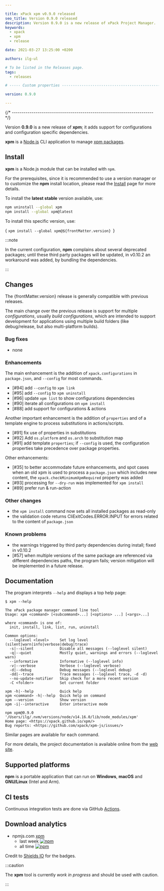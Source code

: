 ```yaml
---

title: xPack xpm v0.9.0 released
seo_title: Version 0.9.0 released
description: Version 0.9.0 is a new release of xPack Project Manager.
keywords:
  - xpack
  - xpm
  - release

date: 2021-03-27 13:25:00 +0200

authors: ilg-ul

# To be listed in the Releases page.
tags:
  - releases

# ----- Custom properties -----------------------------------------------------

version: 0.9.0

---
```



{/* ------------------------------------------------------------------------ */}

Version **0.9.0** is a new release of **xpm**; it adds support for configurations and configuration specific dependencies.

<!-- truncate -->

<PageMetadata title={frontMatter.seo_title} />

**xpm** is a
[Node.js](https://nodejs.org/en/) CLI
application to manage
[xpm packages](/docs/getting-started/#xpm-packages).

## Install

**xpm** is a Node.js module that can be installed with `npm`.

For the prerequisites, since it is recommended
to use a version manager or to customize the **npm** install location,
please read the
[Install](https://xpack.github.io/xpm/install/) page for more details.

To install the **latest stable** version available, use:

```sh
npm uninstall --global xpm
npm install --global xpm@latest
```

To install this specific version, use:

<CodeBlock language="sh"> {
`xpm install --global xpm@${frontMatter.version}
`} </CodeBlock>

:::note

In the current configuration,
**npm** complains about several deprecated packages;
until these third party packages will be updated,
in v0.10.2 an workaround was added, by bundling the
dependencies.

:::

## Changes

The {frontMatter.version} release
is generally compatible with previous releases.

The main change over the previous release is support for multiple
_configurations_, usually _build configurations_,
which are intended to support development for applications using multiple
build folders (like debug/release, but also multi-platform builds).

### Bug fixes

- none

### Enhancements

The main enhancement is the addition of `xpack.configurations` in
`package.json`, and `--config` for most commands.

- [#94] add `--config` to `xpm link`
- [#95] add `--config` to `xpm uninstall`
- [#96] update `xpm list` to show configurations dependencies
- [#90] iterate all configurations on `xpm install`
- [#88] add support for configurations & actions

Another important enhancement is the addition of `properties` and of a
template engine to process substitutions in actions/scripts.

- [#91] fix use of properties in substitutions
- [#92] Add `os.platform` and `os.arch` to substitution map
- [#91] add template `properties`; if `--config` is used, the
  configuration properties take precedence over package properties.

Other enhancements:

- [#35] to better accommodate future enhancements, and spot cases
  when an old xpm is used to process a `package.json` which includes
  new content, the `xpack.checkMinimumXpmRequired` property was added
- [#93] processing for `--dry-run` was implemented for `xpm install`
- [#89] prefer run & run-action

### Other changes

- the `xpm install` command now sets all installed packages as read-only
- the validation code returns CliExitCodes.ERROR.INPUT for errors
  related to the content of `package.json`

### Known problems

- the warnings triggered by third party dependencies during install; fixed in v0.10.2
- [#57] when multiple versions of the same package are referenced
  via different dependencies paths, the program fails; version
  mitigation will be implemented in a future release.

## Documentation

The program interprets `--help` and displays a top help page:

```console
$ xpm --help

The xPack package manager command line tool
Usage: xpm <command> [<subcommand>...] [<options> ...] [<args>...]

where <command> is one of:
  init, install, link, list, run, uninstall

Common options:
  --loglevel <level>     Set log level (silent|warn|info|verbose|debug|trace)
  -s|--silent            Disable all messages (--loglevel silent)
  -q|--quiet             Mostly quiet, warnings and errors (--loglevel warn)
  --informative          Informative (--loglevel info)
  -v|--verbose           Verbose (--loglevel verbose)
  -d|--debug             Debug messages (--loglevel debug)
  -dd|--trace            Trace messages (--loglevel trace, -d -d)
  --no-update-notifier   Skip check for a more recent version
  -C <folder>            Set current folder

xpm -h|--help            Quick help
xpm <command> -h|--help  Quick help on command
xpm --version            Show version
xpm -i|--interactive     Enter interactive mode

npm xpm@0.9.0 '/Users/ilg/.nvm/versions/node/v14.16.0/lib/node_modules/xpm'
Home page: <https://xpack.github.io/xpm/>
Bug reports: <https://github.com/xpack/xpm-js/issues/>
```

Similar pages are available for each command.

For more details, the project documentation is available online from the
[web site](https://xpack.github.io/xpm/).

## Supported platforms

**npm** is a portable application that can run on
**Windows**, **macOS** and **GNU/Linux** (Intel and Arm).

## CI tests

Continuous integration tests are done via GitHub
[Actions](https://github.com/xpack/xpm-js/actions).

## Download analytics

- npmjs.com [xpm](https://www.npmjs.com/package/xpm)
  - last week [![npm](https://img.shields.io/npm/dw/xpm.svg)](https://www.npmjs.com/package/xpm/)
  - all time [![npm](https://img.shields.io/npm/dt/xpm.svg)](https://www.npmjs.com/package/xpm/)

Credit to [Shields IO](https://shields.io) for the badges.

:::caution

The **xpm** tool is currently _work in progress_ and should be used with caution.

:::
